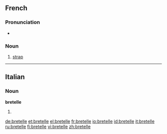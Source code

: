 ==French==

===Pronunciation===
* {{audio|Fr-bretelle.ogg|Audio}}

===Noun===
{{fr-noun|f}}

# [[strap]]

----

==Italian==

===Noun===
'''bretelle''' {{f}}

# {{plural of|[[bretella]]|lang=Italian}}

[[de:bretelle]]
[[et:bretelle]]
[[el:bretelle]]
[[fr:bretelle]]
[[io:bretelle]]
[[id:bretelle]]
[[it:bretelle]]
[[ru:bretelle]]
[[fi:bretelle]]
[[vi:bretelle]]
[[zh:bretelle]]